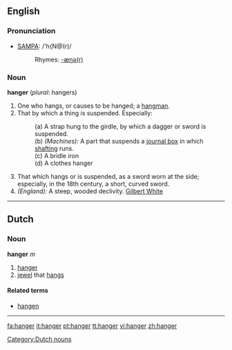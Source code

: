 ==English==

===Pronunciation===
*[[Pronunciation guide|SAMPA]]: /'h{N@(r)/
*:Rhymes: [[Rhymes:English:-æŋə(r)|-æŋə(r)]]

===Noun===
'''hanger''' (''plural'': hangers)

#One who hangs, or causes to be hanged; a [[hangman]].
#That by which a thing is suspended. Especially: 
#:(a) A strap hung to the girdle, by which a dagger or sword is suspended. 
#:(b) ''(Machines):'' A part that suspends a [[journal box]] in which [[shafting]] runs. 
#:(c) A bridle iron
#:(d) A clothes hanger 
#That which hangs or is suspended, as a sword worn at the side; especially, in the 18th century, a short, curved sword.
#''(England):'' A steep, wooded declivity. [[Gilbert White]]
----

==Dutch==
===Noun===
'''hanger''' ''m''
# [[hanger#English|hanger]]
# [[jewel]] that [[hangs]]

====Related terms====
* [[hangen]]

[[Category:Dutch nouns]]
----

[[fa:hanger]]
[[it:hanger]]
[[pt:hanger]]
[[tt:hanger]]
[[vi:hanger]]
[[zh:hanger]]